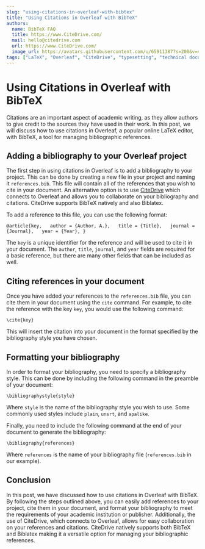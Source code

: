 ```yaml
---
slug: "using-citations-in-overleaf-with-bibtex"
title: "Using Citations in Overleaf with BibTeX"
authors:
  name: BibTeX FAQ
  title: https://www.CiteDrive.com/
  mail: hello@citedrive.com
  url: https://www.CiteDrive.com/
  image_url: https://avatars.githubusercontent.com/u/65911387?s=200&v=4
tags: ["LaTeX", "Overleaf", "CiteDrive", "typesetting", "technical documents", "scientific documents", "research papers", "theses", "markup language", "formatting", "text editor", "collaboration", "citation management"]
---
```


# Using Citations in Overleaf with BibTeX

Citations are an important aspect of academic writing, as they allow authors to give credit to the sources they have used in their work. In this post, we will discuss how to use citations in Overleaf, a popular online LaTeX editor, with BibTeX, a tool for managing bibliographic references.

## Adding a bibliography to your Overleaf project

The first step in using citations in Overleaf is to add a bibliography to your project. This can be done by creating a new file in your project and naming it `references.bib`. This file will contain all of the references that you wish to cite in your document. An alternative option is to use [CiteDrive](https://www.citedrive.com/) which connects to Overleaf and allows you to collaborate on your bibliography and citations. CiteDrive supports BibTeX natively and also Biblatex.

To add a reference to this file, you can use the following format:

`@article{key,   author = {Author, A.},   title = {Title},   journal = {Journal},   year = {Year}, }`

The `key` is a unique identifier for the reference and will be used to cite it in your document. The `author`, `title`, `journal`, and `year` fields are required for a basic reference, but there are many other fields that can be included as well.

## Citing references in your document

Once you have added your references to the `references.bib` file, you can cite them in your document using the `cite` command. For example, to cite the reference with the key `key`, you would use the following command:

`\cite{key}`

This will insert the citation into your document in the format specified by the bibliography style you have chosen.

## Formatting your bibliography

In order to format your bibliography, you need to specify a bibliography style. This can be done by including the following command in the preamble of your document:


`\bibliographystyle{style}`

Where `style` is the name of the bibliography style you wish to use. Some commonly used styles include `plain`, `unsrt`, and `apalike`.

Finally, you need to include the following command at the end of your document to generate the bibliography:


`\bibliography{references}`

Where `references` is the name of your bibliography file (`references.bib` in our example).

## Conclusion

In this post, we have discussed how to use citations in Overleaf with BibTeX. By following the steps outlined above, you can easily add references to your project, cite them in your document, and format your bibliography to meet the requirements of your academic institution or publisher. Additionally, the use of CiteDrive, which connects to Overleaf, allows for easy collaboration on your references and citations. CiteDrive natively supports both BibTeX and Biblatex making it a versatile option for managing your bibliographic references.
